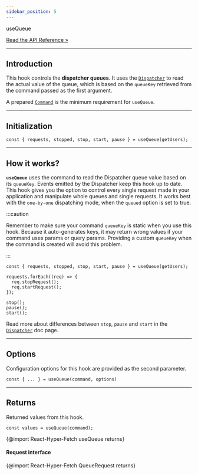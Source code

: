 ```yaml
---
sidebar_position: 5
---
```


<div class="api-link">
  <div class="api-link-title">useQueue</div>
  <div class="api-link-sub-title">

[Read the API Reference »](/api/React-Hyper-Fetch/Hook/useQueue.md)

  </div>
</div>

---

## Introduction

This hook controls the **dispatcher queues**. It uses the [`Dispatcher`](/documentation/02-Core/Dispatcher.mdx) to read
the actual value of the queue, which is based on the `queueKey` retrieved from the command passed as the first argument.

A prepared [`Command`](/documentation/02-Core/Command.mdx) is the minimum requirement for `useQueue`.

---

## Initialization

```tsx
const { requests, stopped, stop, start, pause } = useQueue(getUsers);
```

---

## How it works?

**`useQueue`** uses the command to read the Dispatcher queue value based on its `queueKey`. Events emitted by the
Dispatcher keep this hook up to date. This hook gives you the option to control every single request made in your
application and manipulate whole queues and single requests. It works best with the `one-by-one` dispatching mode, when
the `queued` option is set to true.

:::caution

Remember to make sure your command `queueKey` is static when you use this hook. Because it auto-generates keys, it may
return wrong values if your command uses params or query params. Providing a custom `queueKey` when the command is
created will avoid this problem.

:::

```tsx
const { requests, stopped, stop, start, pause } = useQueue(getUsers);

requests.forEach((req) => {
  req.stopRequest();
  req.startRequest();
});

stop();
pause();
start();
```

Read more about differences between `stop`, `pause` and `start` in the
[`Dispatcher`](/documentation/02-Core/Dispatcher.mdx) doc page.

---

## Options

Configuration options for this hook are provided as the second parameter.

```tsx
const { ... } = useQueue(command, options)
```

<!-- {@import React-Hyper-Fetch UseQueueOptionsType returns} -->

---

## Returns

Returned values from this hook.

```tsx
const values = useQueue(command);
```

{@import React-Hyper-Fetch useQueue returns}

#### Request interface

{@import React-Hyper-Fetch QueueRequest returns}
